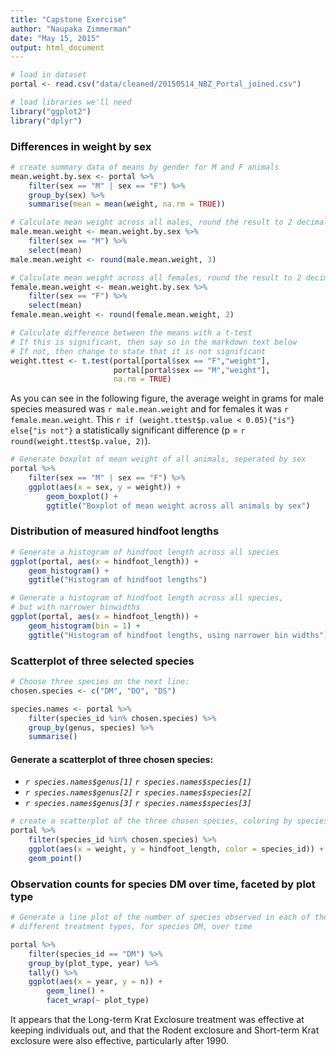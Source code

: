 ```yaml
---
title: "Capstone Exercise"
author: "Naupaka Zimmerman"
date: "May 15, 2015"
output: html_document
---
```


```r
# load in dataset
portal <- read.csv("data/cleaned/20150514_NBZ_Portal_joined.csv")

# load libraries we'll need
library("ggplot2")
library("dplyr")
```


### Differences in weight by sex

```r
# create summary data of means by gender for M and F animals
mean.weight.by.sex <- portal %>% 
    filter(sex == "M" | sex == "F") %>% 
    group_by(sex) %>% 
    summarise(mean = mean(weight, na.rm = TRUE))

# Calculate mean weight across all males, round the result to 2 decimal places
male.mean.weight <- mean.weight.by.sex %>% 
    filter(sex == "M") %>% 
    select(mean)
male.mean.weight <- round(male.mean.weight, 3)

# Calculate mean weight across all females, round the result to 2 decimal places
female.mean.weight <- mean.weight.by.sex %>% 
    filter(sex == "F") %>% 
    select(mean)
female.mean.weight <- round(female.mean.weight, 2)
```

```r
# Calculate difference between the means with a t-test
# If this is significant, then say so in the markdown text below
# If not, then change to state that it is not significant
weight.ttest <- t.test(portal[portal$sex == "F","weight"], 
                       portal[portal$sex == "M","weight"], 
                       na.rm = TRUE)
```

As you can see in the following figure, the average weight in grams for male species measured was `r male.mean.weight` and for females it was `r female.mean.weight`. This `r if (weight.ttest$p.value < 0.05){"is"} else{"is not"}` a statistically significant difference (p = `r round(weight.ttest$p.value, 2)`).

```r
# Generate boxplot of mean weight of all animals, seperated by sex
portal %>% 
    filter(sex == "M" | sex == "F") %>% 
    ggplot(aes(x = sex, y = weight)) +
        geom_boxplot() +
        ggtitle("Boxplot of mean weight across all animals by sex")
```

### Distribution of measured hindfoot lengths

```r
# Generate a histogram of hindfoot length across all species
ggplot(portal, aes(x = hindfoot_length)) + 
    geom_histogram() + 
    ggtitle("Histogram of hindfoot lengths")

# Generate a histogram of hindfoot length across all species, 
# but with narrower binwidths
ggplot(portal, aes(x = hindfoot_length)) + 
    geom_histogram(bin = 1) + 
    ggtitle("Histogram of hindfoot lengths, using narrower bin widths")
```

### Scatterplot of three selected species

```r
# Choose three species on the next line:
chosen.species <- c("DM", "DO", "DS")

species.names <- portal %>% 
    filter(species_id %in% chosen.species) %>%
    group_by(genus, species) %>% 
    summarise()
```

#### Generate a scatterplot of three chosen species:

* *`r species.names$genus[1]` `r species.names$species[1]`*
* *`r species.names$genus[2]` `r species.names$species[2]`*
* *`r species.names$genus[3]` `r species.names$species[3]`*

```r
# create a scatterplot of the three chosen species, coloring by species ID
portal %>% 
    filter(species_id %in% chosen.species) %>% 
    ggplot(aes(x = weight, y = hindfoot_length, color = species_id)) +
    geom_point()

```

### Observation counts for species DM over time, faceted by plot type

```r
# Generate a line plot of the number of species observed in each of the 
# different treatment types, for species DM, over time

portal %>% 
    filter(species_id == "DM") %>% 
    group_by(plot_type, year) %>% 
    tally() %>% 
    ggplot(aes(x = year, y = n)) +
        geom_line() +
        facet_wrap(~ plot_type)
```

It appears that the Long-term Krat Exclosure treatment was effective at keeping individuals out, and that the Rodent exclosure and Short-term Krat exclosure were also effective, particularly after 1990.



